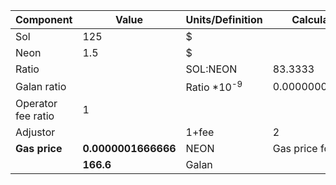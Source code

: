 | Component                | Value            | Units/Definition        | Calculation       |
| ------------------------ | ---------------- | ----------------------- | ----------------- |
| Sol                      | 125              | $                       |                   |
| Neon                     | 1.5              | $                       |                   |
| Ratio                    |                  | SOL:NEON                | 83.3333           |
| Galan ratio              |                  | Ratio \*10<sup>-9</sup> | 0.0000000833333   |
| Operator fee ratio       | 1                |                         |                   |
| Adjustor                 |                  | 1+fee                   | 2                 |
| **Gas price**            | **0.0000001666666** | NEON                    | Gas price formula |
|                          |**166.6**         | Galan                   |                   |
